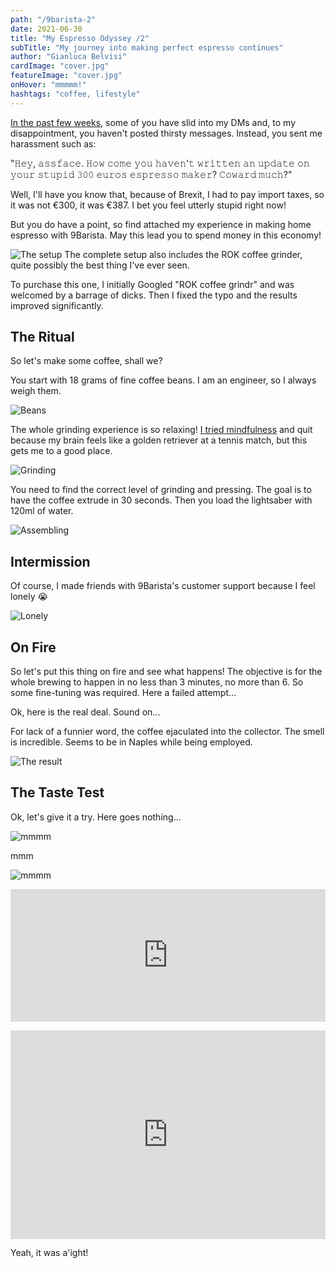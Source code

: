 ```yaml
---
path: "/9barista-2"
date: 2021-06-30
title: "My Espresso Odyssey /2"
subTitle: "My journey into making perfect espresso continues"
author: "Gianluca Belvisi"
cardImage: "cover.jpg"
featureImage: "cover.jpg"
onHover: "mmmmm!"
hashtags: "coffee, lifestyle"
---
```

[In the past few weeks](/9barista), some of you have slid into my DMs and, to my disappointment, you haven't posted thirsty messages. Instead, you sent me harassment such as:

"𝙷𝚎𝚢, 𝚊𝚜𝚜𝚏𝚊𝚌𝚎. 𝙷𝚘𝚠 𝚌𝚘𝚖𝚎 𝚢𝚘𝚞 𝚑𝚊𝚟𝚎𝚗'𝚝 𝚠𝚛𝚒𝚝𝚝𝚎𝚗 𝚊𝚗 𝚞𝚙𝚍𝚊𝚝𝚎 𝚘𝚗 𝚢𝚘𝚞𝚛 𝚜𝚝𝚞𝚙𝚒𝚍 𝟹𝟶𝟶 𝚎𝚞𝚛𝚘𝚜 𝚎𝚜𝚙𝚛𝚎𝚜𝚜𝚘 𝚖𝚊𝚔𝚎𝚛? 𝙲𝚘𝚠𝚊𝚛𝚍 𝚖𝚞𝚌𝚑?"

Well, I'll have you know that, because of Brexit, I had to pay import taxes, so it was not €300, it was €387. I bet you feel utterly stupid right now!

But you do have a point, so find attached my experience in making home espresso with 9Barista. May this lead you to spend money in this economy!

![The setup](card.jpg)
<FigureLabel>The complete setup also includes the ROK coffee grinder, quite possibly the best thing I've ever seen.</FigureLabel>

To purchase this one, I initially Googled "ROK coffee grindr" and was welcomed by a barrage of dicks. Then I fixed the typo and the results improved significantly.

## The Ritual

So let's make some coffee, shall we?

You start with 18 grams of fine coffee beans. I am an engineer, so I always weigh them.

![Beans](beans.jpg)


The whole grinding experience is so relaxing! [I tried mindfulness](/mindfulness) and quit because my brain feels like a golden retriever at a tennis match, but this gets me to a good place.

![Grinding](grind.jpg)

You need to find the correct level of grinding and pressing. The goal is to have the coffee extrude in 30 seconds. Then you load the lightsaber with 120ml of water.

![Assembling](assemble.jpg)

## Intermission

Of course, I made friends with 9Barista's customer support because I feel lonely 😭

![Lonely](mail.jpg)

## On Fire

So let's put this thing on fire and see what happens! The objective is for the whole brewing to happen in no less than 3 minutes, no more than 6. So some fine-tuning was required. Here a failed attempt...

<YouTube source="Rp5-w5Mf4go"></YouTube>

Ok, here is the real deal. Sound on...

<YouTube source="BPLZWCESf3M"></YouTube>


For lack of a funnier word, the coffee ejaculated into the collector. The smell is incredible. Seems to be in Naples while being employed.

![The result](result.png)


## The Taste Test

Ok, let's give it a try. Here goes nothing...

![mmmm](taste1.jpg)

mmm

![mmmm](taste2.jpg)

<div style="width:100%;height:0;padding-bottom:42%;position:relative;"><iframe src="https://giphy.com/embed/ex5i3xPhozedq" width="100%" height="100%" style="position:absolute" frameBorder="0" class="giphy-embed" allowFullScreen></iframe></div><p><a href="https://giphy.com/gifs/ex5i3xPhozedq"></a></p>

<div style='position:relative; padding-bottom:calc(57.50% + 44px)'><iframe src='https://gfycat.com/ifr/BruisedHighlevelIchneumonfly' frameborder='0' scrolling='no' width='100%' height='100%' style='position:absolute;top:0;left:0;' allowfullscreen></iframe></div><p> <a href="https://gfycat.com/bruisedhighlevelichneumonfly"></a></p>

Yeah, it was a'ight!
















